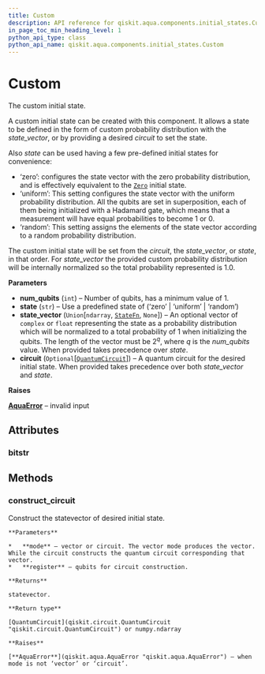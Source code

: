 ```yaml
---
title: Custom
description: API reference for qiskit.aqua.components.initial_states.Custom
in_page_toc_min_heading_level: 1
python_api_type: class
python_api_name: qiskit.aqua.components.initial_states.Custom
---
```


# Custom

<Class id="qiskit.aqua.components.initial_states.Custom" isDedicatedPage={true} github="https://github.com/qiskit-community/qiskit-aqua/tree/stable/0.7/qiskit/aqua/components/initial_states/custom.py" signature="Custom(num_qubits, state='zero', state_vector=None, circuit=None)" modifiers="class">
  The custom initial state.

  A custom initial state can be created with this component. It allows a state to be defined in the form of custom probability distribution with the *state\_vector*, or by providing a desired *circuit* to set the state.

  Also *state* can be used having a few pre-defined initial states for convenience:

  *   ‘zero’: configures the state vector with the zero probability distribution, and is effectively equivalent to the [`Zero`](qiskit.aqua.components.initial_states.Zero "qiskit.aqua.components.initial_states.Zero") initial state.
  *   ‘uniform’: This setting configures the state vector with the uniform probability distribution. All the qubits are set in superposition, each of them being initialized with a Hadamard gate, which means that a measurement will have equal probabilities to become $1$ or $0$.
  *   ‘random’: This setting assigns the elements of the state vector according to a random probability distribution.

  The custom initial state will be set from the *circuit*, the *state\_vector*, or *state*, in that order. For *state\_vector* the provided custom probability distribution will be internally normalized so the total probability represented is $1.0$.

  **Parameters**

  *   **num\_qubits** (`int`) – Number of qubits, has a minimum value of 1.
  *   **state** (`str`) – Use a predefined state of (‘zero’ | ‘uniform’ | ‘random’)
  *   **state\_vector** (`Union`\[`ndarray`, [`StateFn`](qiskit.aqua.operators.state_fns.StateFn "qiskit.aqua.operators.state_fns.state_fn.StateFn"), `None`]) – An optional vector of `complex` or `float` representing the state as a probability distribution which will be normalized to a total probability of 1 when initializing the qubits. The length of the vector must be $2^q$, where $q$ is the *num\_qubits* value. When provided takes precedence over *state*.
  *   **circuit** (`Optional`\[[`QuantumCircuit`](qiskit.circuit.QuantumCircuit "qiskit.circuit.quantumcircuit.QuantumCircuit")]) – A quantum circuit for the desired initial state. When provided takes precedence over both *state\_vector* and *state*.

  **Raises**

  [**AquaError**](qiskit.aqua.AquaError "qiskit.aqua.AquaError") – invalid input

  ## Attributes

  <span id="custom-bitstr" />

  ### bitstr

  <Attribute id="qiskit.aqua.components.initial_states.Custom.bitstr" />

  ## Methods

  <span id="custom-construct-circuit" />

  ### construct\_circuit

  <Function id="qiskit.aqua.components.initial_states.Custom.construct_circuit" signature="Custom.construct_circuit(mode='circuit', register=None)">
    Construct the statevector of desired initial state.

    **Parameters**

    *   **mode** – vector or circuit. The vector mode produces the vector. While the circuit constructs the quantum circuit corresponding that vector.
    *   **register** – qubits for circuit construction.

    **Returns**

    statevector.

    **Return type**

    [QuantumCircuit](qiskit.circuit.QuantumCircuit "qiskit.circuit.QuantumCircuit") or numpy.ndarray

    **Raises**

    [**AquaError**](qiskit.aqua.AquaError "qiskit.aqua.AquaError") – when mode is not ‘vector’ or ‘circuit’.
  </Function>
</Class>

